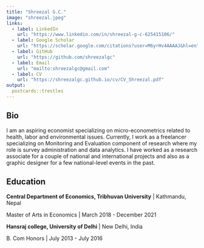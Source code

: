 ```yaml
---
title: "Shreezal G.C."
image: "shreezal.jpeg"
links:
  - label: LinkedIn
    url: "https://www.linkedin.com/in/shreezal-g-c-625415106/"
  - label: Google Scholar
    url: "https://scholar.google.com/citations?user=M6yrHv4AAAAJ&hl=en"
  - label: GitHub
    url: "https://github.com/shreezalgc"
  - label: Email
    url: "mailto:shreezalgc@gmail.com"
  - label: CV
    url: "https://shreezalgc.github.io/cv/CV_Shreezal.pdf"  
output:
  postcards::trestles
---
```

 
## Bio

I am an aspiring economist specializing on micro-econometrics related to health, labor and environmental issues. Currently, I work as a freelancer specializing on Monitoring and Evaluation component of research where my role is survey administration and data analytics. I have worked as a research associate for a couple of national and international projects and also as a graphic designer for a few national-level events in the past.

## Education

**Central Department of Economics, Tribhuvan University** | Kathmandu, Nepal

Master of Arts in Economics | March 2018 - December 2021

**Hansraj college, University of Delhi** | New Delhi, India

B. Com Honors | July 2013 - July 2016
